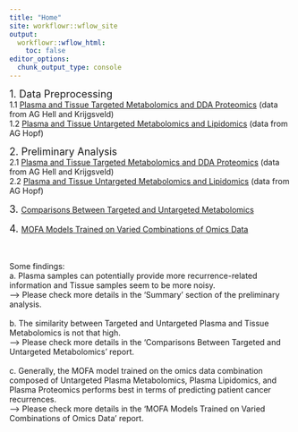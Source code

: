 ```yaml
---
title: "Home"
site: workflowr::wflow_site
output:
  workflowr::wflow_html:
    toc: false
editor_options:
  chunk_output_type: console
---
```


<font size='4'> 1. Data Preprocessing </font>\
1.1 [Plasma and Tissue Targeted Metabolomics and DDA Proteomics](preprocessing_targeted_DDA.html) (data from AG Hell and Krijgsveld)\
1.2 [Plasma and Tissue Untargeted Metabolomics and Lipidomics](preprocessing_untargeted.html) (data from AG Hopf)\

<font size='4'> 2. Preliminary Analysis </font>\
2.1 [Plasma and Tissue Targeted Metabolomics and DDA Proteomics](preliminary_analysis_targeted_DDA.html) (data from AG Hell and Krijgsveld)\
2.2 [Plasma and Tissue Untargeted Metabolomics and Lipidomics](preliminary_analysis_untargeted.html) (data from AG Hopf)\

<font size='4'> 3. </font> [Comparisons Between Targeted and Untargeted Metabolomics](comparisons_targeted_untargeted.html)\

<font size='4'> 4. </font> [MOFA Models Trained on Varied Combinations of Omics Data](mofa_varied_omics_combinations.html)\

<br/>
<br/>
Some findings:\
a. Plasma samples can potentially provide more recurrence-related information and
Tissue samples seem to be more noisy.\
---> Please check more details in the 'Summary' section of the preliminary analysis.\
<br/>
b. The similarity between Targeted and Untargeted Plasma and Tissue Metabolomics
is not that high.\
---> Please check more details in the 'Comparisons Between Targeted and Untargeted
Metabolomics' report.\
<br/>
c. Generally, the MOFA model trained on the omics data combination composed of
Untargeted Plasma Metabolomics, Plasma Lipidomics, and Plasma Proteomics performs
best in terms of predicting patient cancer recurrences.\
---> Please check more details in the 'MOFA Models Trained on Varied Combinations
of Omics Data' report.\
